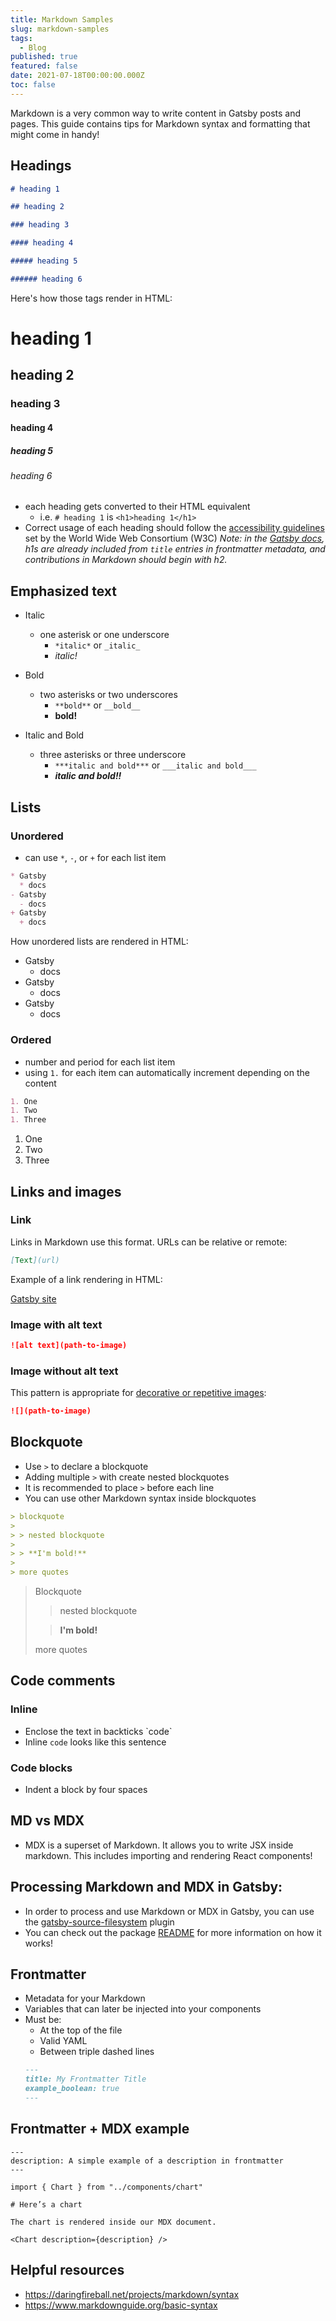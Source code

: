 ```yaml
---
title: Markdown Samples
slug: markdown-samples
tags:
  - Blog
published: true
featured: false
date: 2021-07-18T00:00:00.000Z
toc: false
---
```


Markdown is a very common way to write content in Gatsby posts and pages. This guide contains tips for Markdown syntax and formatting that might come in handy!

## Headings

```markdown
# heading 1

## heading 2

### heading 3

#### heading 4

##### heading 5

###### heading 6
```

Here's how those tags render in HTML:

# heading 1

## heading 2

### heading 3

#### heading 4

##### heading 5

###### heading 6

- each heading gets converted to their HTML equivalent
  - i.e. `# heading 1` is `<h1>heading 1</h1>`
- Correct usage of each heading should follow the
  [accessibility guidelines](https://www.w3.org/WAI/tutorials/page-structure/headings/) set by the World Wide Web Consortium (W3C)
  _Note: in the [Gatsby docs](/contributing/docs-contributions#headings), h1s are already included from `title` entries in frontmatter metadata, and contributions in Markdown should begin with h2._

## Emphasized text

- Italic
  - one asterisk or one underscore
    - `*italic*` or `_italic_`
    - _italic!_
- Bold
  - two asterisks or two underscores
    - `**bold**` or `__bold__`
    - **bold!**
- Italic and Bold

  - three asterisks or three underscore
    - `***italic and bold***` or `___italic and bold___`
    - **_italic and bold!!_**

## Lists

### Unordered

- can use `*`, `-`, or `+` for each list item

<!-- prettier-ignore-start -->

```markdown
* Gatsby
  * docs
- Gatsby
  - docs
+ Gatsby
  + docs
```

<!-- prettier-ignore-end -->

How unordered lists are rendered in HTML:

- Gatsby
  - docs
- Gatsby
  - docs
- Gatsby
  - docs

### Ordered

- number and period for each list item
- using `1.` for each item can automatically increment depending on the content

```markdown
1. One
1. Two
1. Three
```

1. One
2. Two
3. Three

## Links and images

### Link

Links in Markdown use this format. URLs can be relative or remote:

```markdown
[Text](url)
```

Example of a link rendering in HTML:

[Gatsby site](https://www.gatsbyjs.com/)

### Image with alt text

```markdown
![alt text](path-to-image)
```

### Image without alt text

This pattern is appropriate for [decorative or repetitive images](https://www.w3.org/WAI/tutorials/images/decision-tree/):

```markdown
![](path-to-image)
```

## Blockquote

- Use `>` to declare a blockquote
- Adding multiple `>` with create nested blockquotes
- It is recommended to place `>` before each line
- You can use other Markdown syntax inside blockquotes

```markdown
> blockquote
>
> > nested blockquote
>
> > **I'm bold!**
>
> more quotes
```

> Blockquote
>
> > nested blockquote
>
> > **I'm bold!**
>
> more quotes

## Code comments

### Inline

- Enclose the text in backticks \`code\`
- Inline `code` looks like this sentence

### Code blocks

- Indent a block by four spaces

## MD vs MDX

- MDX is a superset of Markdown. It allows you to write JSX inside markdown. This includes importing and rendering React components!

## Processing Markdown and MDX in Gatsby:

- In order to process and use Markdown or MDX in Gatsby, you can use the [gatsby-source-filesystem](/docs/sourcing-from-the-filesystem) plugin
- You can check out the package [README](/plugins/gatsby-source-filesystem) for more information on how it works!

## Frontmatter

- Metadata for your Markdown
- Variables that can later be injected into your components
- Must be:
  - At the top of the file
  - Valid YAML
  - Between triple dashed lines
  ```markdown
  ---
  title: My Frontmatter Title
  example_boolean: true
  ---
  ```

## Frontmatter + MDX example

```mdx
---
description: A simple example of a description in frontmatter
---

import { Chart } from "../components/chart"

# Here’s a chart

The chart is rendered inside our MDX document.

<Chart description={description} />
```

## Helpful resources

- https://daringfireball.net/projects/markdown/syntax
- https://www.markdownguide.org/basic-syntax